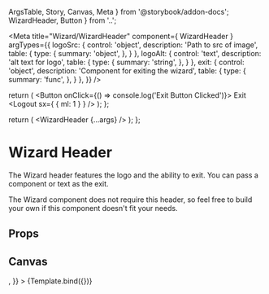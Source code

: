   ArgsTable,
  Story,
  Canvas,
  Meta
} from '@storybook/addon-docs';
  WizardHeader,
  Button
} from '..';

<Meta
  title="Wizard/WizardHeader"
  component={ WizardHeader }
  argTypes={{
    logoSrc: {
      control: 'object',
      description: 'Path to src of image',
      table: {
        type: {
          summary: 'object',
        },
      }
    },
    logoAlt: {
      control: 'text',
      description: 'alt text for logo',
      table: {
        type: {
          summary: 'string',
        },
      }
    },
    exit: {
      control: 'object',
      description: 'Component for exiting the wizard',
      table: {
        type: {
          summary: 'func',
        },
      }
    },
  }}
/>

  return (
    <Button onClick={() => console.log('Exit Button Clicked')}>
      Exit
      <Logout sx={ { ml: 1 } } />
    </Button>
  );
};

  return (
    <WizardHeader {...args} />
  );
};

# Wizard Header
The Wizard header features the logo and the ability to exit. You can pass a component or text as the exit. 

The Wizard component does not require this header, so feel free to build your own if this component doesn't fit your needs.

## Props
<ArgsTable story="." />

## Canvas
<Canvas>
  <Story
    name="Default"
    args={{
      logoSrc: {logo},
      logoAlt: 'Mithrandir logo',
      exit: <Exit />,
    }}
  >
  {Template.bind({})}
  </Story>
</Canvas>
